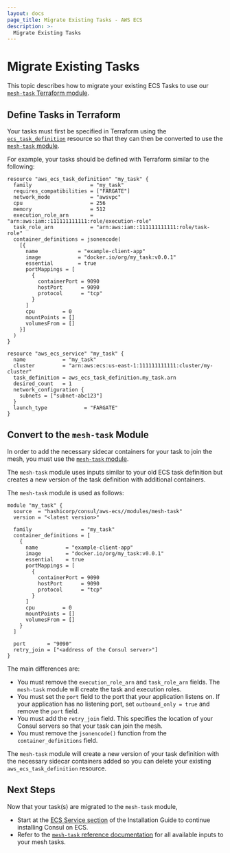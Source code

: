```yaml
---
layout: docs
page_title: Migrate Existing Tasks - AWS ECS
description: >-
  Migrate Existing Tasks
---
```


# Migrate Existing Tasks

This topic describes how to migrate your existing ECS Tasks to use our [`mesh-task` Terraform module](https://registry.terraform.io/modules/hashicorp/consul-ecs/aws/latest/submodules/mesh-task).

## Define Tasks in Terraform

Your tasks must first be specified in Terraform using the [`ecs_task_definition`](https://registry.terraform.io/providers/hashicorp/aws/latest/docs/resources/ecs_task_definition)
resource so that they can then be converted to use the [`mesh-task` module](https://registry.terraform.io/modules/hashicorp/consul-ecs/aws/latest/submodules/mesh-task).

For example, your tasks should be defined with Terraform similar to the following:

```hcl
resource "aws_ecs_task_definition" "my_task" {
  family                   = "my_task"
  requires_compatibilities = ["FARGATE"]
  network_mode             = "awsvpc"
  cpu                      = 256
  memory                   = 512
  execution_role_arn       = "arn:aws:iam::111111111111:role/execution-role"
  task_role_arn            = "arn:aws:iam::111111111111:role/task-role"
  container_definitions = jsonencode(
    [{
      name             = "example-client-app"
      image            = "docker.io/org/my_task:v0.0.1"
      essential        = true
      portMappings = [
        {
          containerPort = 9090
          hostPort      = 9090
          protocol      = "tcp"
        }
      ]
      cpu         = 0
      mountPoints = []
      volumesFrom = []
    }]
  )
}

resource "aws_ecs_service" "my_task" {
  name            = "my_task"
  cluster         = "arn:aws:ecs:us-east-1:111111111111:cluster/my-cluster"
  task_definition = aws_ecs_task_definition.my_task.arn
  desired_count   = 1
  network_configuration {
    subnets = ["subnet-abc123"]
  }
  launch_type            = "FARGATE"
}
```

## Convert to the `mesh-task` Module

In order to add the necessary sidecar containers for your task to join the mesh,
you must use the [`mesh-task` module](https://registry.terraform.io/modules/hashicorp/consul-ecs/aws/latest/submodules/mesh-task).

The `mesh-task` module uses inputs similar to your old ECS task definition but
creates a new version of the task definition with additional containers.

The `mesh-task` module is used as follows:

```hcl
module "my_task" {
  source  = "hashicorp/consul/aws-ecs//modules/mesh-task"
  version = "<latest version>"

  family                = "my_task"
  container_definitions = [
    {
      name         = "example-client-app"
      image        = "docker.io/org/my_task:v0.0.1"
      essential    = true
      portMappings = [
        {
          containerPort = 9090
          hostPort      = 9090
          protocol      = "tcp"
        }
      ]
      cpu         = 0
      mountPoints = []
      volumesFrom = []
    }
  ]

  port       = "9090"
  retry_join = ["<address of the Consul server>"]
}
```

The main differences are:

- You must remove the `execution_role_arn` and `task_role_arn` fields. The `mesh-task` module will create the task and execution roles.
- You must set the `port` field to the port that your application listens on.
  If your application has no listening port, set `outbound_only = true` and remove the `port` field.
- You must add the `retry_join` field. This specifies the location of your Consul servers so that your task can join the mesh.
- You must remove the `jsonencode()` function from the `container_definitions` field.

The `mesh-task` module will create a new version of your task definition with the
necessary sidecar containers added so you can delete your existing `aws_ecs_task_definition`
resource.

## Next Steps

Now that your task(s) are migrated to the `mesh-task` module,

- Start at the [ECS Service section](/docs/ecs/get-started/install#ecs-service) of the Installation Guide to continue installing Consul on ECS.
- Refer to the [`mesh-task` reference documentation](https://registry.terraform.io/modules/hashicorp/consul-ecs/aws/latest/submodules/mesh-task?tab=inputs) for all available inputs to your mesh tasks.

